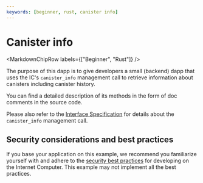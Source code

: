 ```yaml
---
keywords: [beginner, rust, canister info]
---
```



# Canister info

<MarkdownChipRow labels={["Beginner", "Rust"]} />

The purpose of this dapp is to give developers a small (backend) dapp that uses the IC's `canister_info` management call to retrieve information about canisters including canister history.

You can find a detailed description of its methods in the form of doc comments in the source code.

Please also refer to the [Interface Specification](https://internetcomputer.org/docs/current/references/ic-interface-spec#ic-canister-info) for details about the `canister_info` management call.

## Security considerations and best practices

If you base your application on this example, we recommend you familiarize yourself with and adhere to the [security best practices](https://internetcomputer.org/docs/current/developer-docs/security/) for developing on the Internet Computer. This example may not implement all the best practices.

